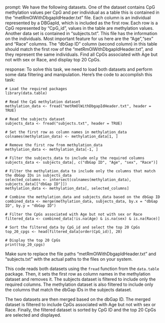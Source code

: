 prompt:
We have the following datasets. One of the dataset contains CpG methylation values per CpG and per individual as a table this is contained in the “metRmOlWithDbgapIdHeader.txt” file. Each column is an individual represented by a DBGapId, which is included as the first row. Each row is a CpG represented by "CpG_id", values in the table are methylation values. Another data set is contained in “subjects.txt”. This file has the information on the individuals. Most important feature for us here are the "Age","sex" and "Race" columns. The "dbGap ID" column (second column) in this table should match the first row of the "metRmOlWithDbgapIdHeader.txt", and they represent the same individuals. Find all CpGs associated with Age but not with sex or Race, and display top 20 CpGs.

response:
To solve this task, we need to load both datasets and perform some data filtering and manipulation. Here's the code to accomplish this task:

```
# Load the required packages
library(data.table)

# Read the CpG methylation dataset
methylation_data <- fread("metRmOlWithDbgapIdHeader.txt", header = TRUE)

# Read the subjects dataset
subjects_data <- fread("subjects.txt", header = TRUE)

# Set the first row as column names in methylation_data
colnames(methylation_data) <- methylation_data[1, ]

# Remove the first row from methylation_data
methylation_data <- methylation_data[-1, ]

# Filter the subjects_data to include only the required columns
subjects_data <- subjects_data[, c("dbGap ID", "Age", "sex", "Race")]

# Filter the methylation_data to include only the columns that match the dbGap IDs in subjects_data
selected_columns <- intersect(colnames(methylation_data), subjects_data[["dbGap ID"]])
methylation_data <- methylation_data[, selected_columns]

# Combine the methylation_data and subjects_data based on the dbGap ID
combined_data <- merge(methylation_data, subjects_data, by.x = "dbGap ID", by.y = "dbGap ID")

# Filter the CpGs associated with Age but not with sex or Race
filtered_data <- combined_data[!is.na(Age) & is.na(sex) & is.na(Race)]

# Sort the filtered_data by CpG_id and select the top 20 CpGs
top_20_cpgs <- head(filtered_data[order(CpG_id)], 20)

# Display the top 20 CpGs
print(top_20_cpgs)
```

Make sure to replace the file paths "metRmOlWithDbgapIdHeader.txt" and "subjects.txt" with the actual paths to the files on your system.

This code reads both datasets using the `fread` function from the `data.table` package. Then, it sets the first row as column names in the methylation dataset and removes it. The subjects dataset is filtered to include only the required columns. The methylation dataset is also filtered to include only the columns that match the dbGap IDs in the subjects dataset.

The two datasets are then merged based on the dbGap ID. The merged dataset is filtered to include CpGs associated with Age but not with sex or Race. Finally, the filtered dataset is sorted by CpG ID and the top 20 CpGs are selected and displayed.

